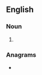 ==English==

===Noun===
{{head|en|noun form}}

# {{plural of|impulsor|lang=en}}

===Anagrams===
* {{anagrams|en|a=ilmoprssu|promulsis}}
